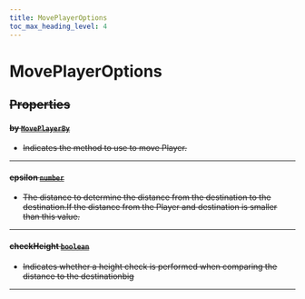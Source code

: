 ```yaml
---
title: MovePlayerOptions
toc_max_heading_level: 4
---
```


# MovePlayerOptions <s generated />

## Properties <s generated />

#### by [`MovePlayerBy`](../enums/move-player-by) <s generated />

- Indicates the method to use to move Player.

<hr class="solid" /> <s generated />

#### epsilon [`number`]( https://developer.mozilla.org/en-US/docs/Web/JavaScript/Reference/Global_Objects/Number) <s generated />

- The distance to determine the distance from the destination to the destination.If the distance from the Player and destination is smaller than this value.

<hr class="solid" /> <s generated />

#### checkHeight [`boolean`]( https://developer.mozilla.org/en-US/docs/Web/JavaScript/Reference/Global_Objects/Boolean) <s generated />

- Indicates whether a height check is performed when comparing the distance to the destinationbig

<hr class="solid" /> <s generated />
